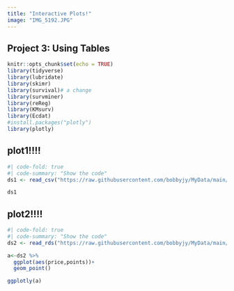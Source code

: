 ```yaml
---
title: "Interactive Plots!"
image: "IMG_5192.JPG"
---
```


## Project 3: Using Tables

```r
knitr::opts_chunk$set(echo = TRUE)
library(tidyverse)
library(lubridate)
library(skimr)
library(survival)# a change
library(survminer)
library(reReg)
library(KMsurv)
library(Ecdat)
#install.packages("plotly")
library(plotly)
```

## plot1!!!!
```r
#| code-fold: true
#| code-summary: "Show the code"
ds1 <- read_csv("https://raw.githubusercontent.com/bobbyjy/MyData/main/job_retention-hopa.txt")

ds1
```

## plot2!!!!
```r
#| code-fold: true
#| code-summary: "Show the code"
ds2 <- read_rds("https://raw.githubusercontent.com/bobbyjy/MyData/main/pinot.rds")

a<-ds2 %>% 
  ggplot(aes(price,points))+
  geom_point()

ggplotly(a)
```


